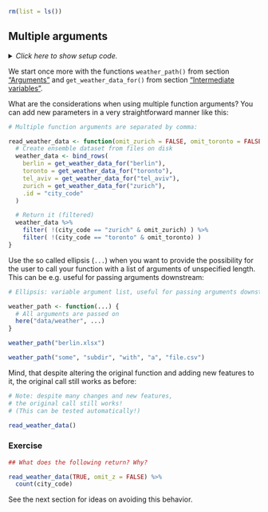 ```r
rm(list = ls())
```


## Multiple arguments

<details><summary>*Click here to show setup code.*</summary>
```r
### Multiple arguments

```
```r
library(tidyverse)
library(here)


weather_path <- function(filename) {
  # Returned value
  here("data/weather", filename)
}

read_weather_file <- function(filename) {
  readxl::read_excel(weather_path(filename))
}

get_weather_file_for <- function(city_code) {
  paste0(city_code, ".xlsx")
}

get_weather_data_for <- function(city_code) {
  read_weather_file(get_weather_file_for(city_code))
}
```
</details>

We start once more with the functions `weather_path()` from section ["Arguments"](#args) and `get_weather_data_for()` from section ["Intermediate variables"](#intermediate).

What are the considerations when using multiple function arguments?
You can add new parameters in a very straightforward manner like this:

```r
# Multiple function arguments are separated by comma:
```
```r
read_weather_data <- function(omit_zurich = FALSE, omit_toronto = FALSE) {
  # Create ensemble dataset from files on disk
  weather_data <- bind_rows(
    berlin = get_weather_data_for("berlin"),
    toronto = get_weather_data_for("toronto"),
    tel_aviv = get_weather_data_for("tel_aviv"),
    zurich = get_weather_data_for("zurich"),
    .id = "city_code"
  )

  # Return it (filtered)
  weather_data %>%
    filter( !(city_code == "zurich" & omit_zurich) ) %>%
    filter( !(city_code == "toronto" & omit_toronto) )
}
```

Use the so called ellipsis (`...`) when you want to provide the possibility for the user to call your function with a list of arguments of unspecified length. 
This can be e.g. useful for passing arguments downstream:

```r
# Ellipsis: variable argument list, useful for passing arguments downstream
```
```r
weather_path <- function(...) {
  # All arguments are passed on
  here("data/weather", ...)
}

weather_path("berlin.xlsx")

weather_path("some", "subdir", "with", "a", "file.csv")
```


Mind, that despite altering the original function and adding new features to it, the original call still works as before:

```r
# Note: despite many changes and new features,
# the original call still works!
# (This can be tested automatically!)
```
```r
read_weather_data()
```


### Exercise

```r
## What does the following return? Why?
```
```r
read_weather_data(TRUE, omit_z = FALSE) %>%
  count(city_code)
```

See the next section for ideas on avoiding this behavior.
